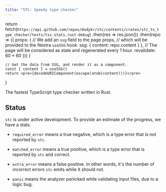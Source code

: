 ```yaml
---
title: "STC: Speedy type checker"
---
```



  return fetch(`https://api.github.com/repos/dudykr/stc/contents/crates/stc_ts_type_checker/tests/tsc-stats.rust-debug`)
    .then(res => res.json())
    .then(repo => ({
      props: {
        // We add an `ssg` field to the page props,
        // which will be provided to the Nextra `useSSG` hook.
        ssg: {
          content: repo.content
        }
      },
      // The page will be considered as stale and regenerated every 1 hour.
      revalidate: 60 * 60
    }))
}
 
    // Get the data from SSG, and render it as a component.
    const { content } = useSSG()
    return <pre>{decodeURIComponent(escape(atob(content)))}</pre>
}

The fastest TypeScript type checker written in Rust.

## Status

`stc` is under active development.
To provide an estimate of the progress, we have a stats.


<Stats />

 - `required_error` means a true negative, which is a type error that is not reported by `stc`.

 - `matched_error` means a true positive, which is a type error that is reported by `stc` and correct.

 - `extra_error` means a false positive. In other words, it's the number of incorrect errors `stc` emits while it should not.

 - `panic` means the analyzer panicked while validating input files, due to a logic bug.